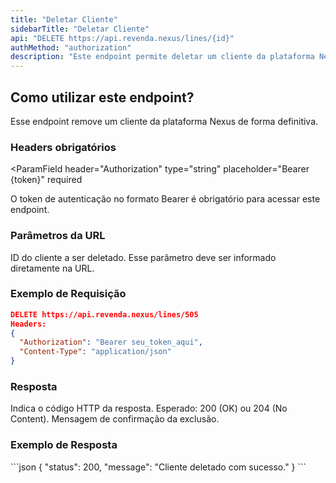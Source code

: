 ```yaml
---
title: "Deletar Cliente"
sidebarTitle: "Deletar Cliente"
api: "DELETE https://api.revenda.nexus/lines/{id}"
authMethod: "authorization"
description: "Este endpoint permite deletar um cliente da plataforma Nexus."
---
```


## Como utilizar este endpoint?

Esse endpoint remove um cliente da plataforma Nexus de forma definitiva.

### Headers obrigatórios

<ParamField
  header="Authorization"
  type="string"
  placeholder="Bearer {token}"
  required
>
  O token de autenticação no formato Bearer é obrigatório para acessar este endpoint.
</ParamField>

### Parâmetros da URL

<ParamField path="id" type="string" placeholder="505" required>
  ID do cliente a ser deletado. Esse parâmetro deve ser informado diretamente na URL.
</ParamField>

### Exemplo de Requisição

```json
DELETE https://api.revenda.nexus/lines/505
Headers:
{
  "Authorization": "Bearer seu_token_aqui",
  "Content-Type": "application/json"
}
```

### Resposta

<ResponseField name="status" type="number">
  Indica o código HTTP da resposta. Esperado: 200 (OK) ou 204 (No Content).
</ResponseField>

<ResponseField name="message" type="string">
  Mensagem de confirmação da exclusão.
</ResponseField>

### Exemplo de Resposta

<ResponseExample>
```json
{
  "status": 200,
  "message": "Cliente deletado com sucesso."
}
```
</ResponseExample>
